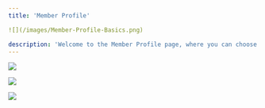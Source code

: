 ```yaml
---
title: 'Member Profile'

![](/images/Member-Profile-Basics.png)

description: 'Welcome to the Member Profile page, where you can choose what data to collect from your members as well as customize your onboarding form questions.'
---
```

![](/images/Member-Profile-Additional.png)

![](/images/Member-Profile-Questions.png)

![](/images/Member-Profile-Question-Templates.png) 